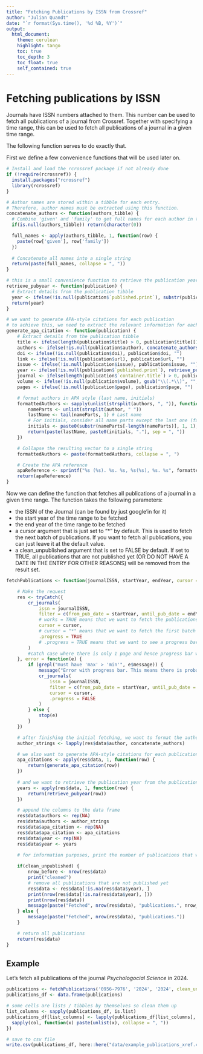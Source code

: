 ```yaml
---
title: "Fetching Publications by ISSN from Crossref"
author: "Julian Quandt"
date: "`r format(Sys.time(), '%d %B, %Y')`"
output: 
  html_document:
    theme: cerulean
    highlight: tango
    toc: true
    toc_depth: 3
    toc_float: true
    self_contained: true
---
```




# Fetching publications by ISSN

Journals have ISSN numbers attached to them. 
This number can be used to fetch all publications of a journal from Crossref.
Together with specifying a time range, this can be used to fetch all publications of a journal in a given time range.

The following function serves to do exactly that.

First we define a few convenience functions that will be used later on.

```r
# Install and load the rcrossref package if not already done
if (!require(rcrossref)) {
  install.packages("rcrossref")
  library(rcrossref)
}

# Author names are stored within a tibble for each entry.
# Therefore, author names must be extracted using this function.
concatenate_authors <- function(authors_tibble) {
  # Combine 'given' and 'family' to get full names for each author in the tibble
  if(is.null(authors_tibble)) return(character(0))

  full_names <- apply(authors_tibble, 1, function(row) {
    paste(row['given'], row['family'])
  })
  
  # Concatenate all names into a single string
  return(paste(full_names, collapse = ", "))
}

# this is a small convenience function to retrieve the publication year from a publication entry that is formatted (yyyy-mm-dd)
retrieve_pubyear <- function(publication) {
  # Extract details from the publication tibble
  year <- ifelse(!is.null(publication$`published.print`), substr(publication$`published.print`, 1, 4), "")
  return(year)
}

# we want to generate APA-style citations for each publication
# to achieve this, we need to extract the relevant information for each publication and format it accordingly
generate_apa_citation <- function(publication) {
    # Extract details from the publication tibble
    title <- ifelse(length(publication$title) > 0, publication$title[[1]], "")
    authors <- ifelse(!is.null(publication$author), concatenate_authors(publication$author), character(0))
    doi <- ifelse(!is.null(publication$doi), publication$doi, "")
    link <- ifelse(!is.null(publication$url), publication$url, "")
    issue <- ifelse(!is.null(publication$issue), publication$issue, "")
    year <- ifelse(!is.null(publication$`published.print`), retrieve_pubyear(publication), "")
    journal <- ifelse(length(publication$`container.title`) > 0, publication$`container.title`, "")
    volume <- ifelse(!is.null(publication$volume), gsub("\\(.*\\)", "", publication$volume), "")
    pages <- ifelse(!is.null(publication$page), publication$page, "")

    # format authors in APA style (last name, initials)
    formattedAuthors <- sapply(unlist(strsplit(authors, ", ")), function(author) {
        nameParts <- unlist(strsplit(author, " "))
        lastName <- tail(nameParts, 1) # Last name
        # For initials, consider all name parts except the last one (family name)
        initials <- paste0(substr(nameParts[-length(nameParts)], 1, 1), collapse = ".")
        return(paste(lastName, paste0(initials, "."), sep = ", "))
    })

    # Collapse the resulting vector to a single string
    formattedAuthors <- paste(formattedAuthors, collapse = ", ")

    # Create the APA reference
    apaReference <- sprintf("%s (%s). %s. %s, %s(%s), %s. %s", formattedAuthors, year, title, journal, volume, issue, pages, doi)
    return(apaReference)
}
```


Now we can define the function that fetches all publications of a journal in a given time range.
The function takes the following parameters:

* the ISSN of the Journal (can be found by just google'in for it)
* the start year of the time range to be fetched
* the end year of the time range to be fetched
* a cursor argument that is just set to "*" by default. This is used to fetch the next batch of publications. If you want to fetch all publications, you can just leave it at the default value.
* a clean_unpublished argument that is set to FALSE by default. If set to TRUE, all publications that are not published yet (OR DO NOT HAVE A DATE IN THE ENTRY FOR OTHER REASONS) will be removed from the result set.


```r
fetchPublications <- function(journalISSN, startYear, endYear, cursor = "*", clean_unpublished = FALSE) {

    # Make the request
    res <- tryCatch({
        cr_journals(
            issn = journalISSN,
            filter = c(from_pub_date = startYear, until_pub_date = endYear), works = TRUE,
            # works = TRUE means that we want to fetch the publications of the journal
            cursor = cursor, 
            # cursor = "*" means that we want to fetch the first batch of publications
            .progress = TRUE
            # .progress = TRUE means that we want to see a progress bar
        )
        #catch case where there is only 1 page and hence progress bar would throw error
    }, error = function(e) {
        if (grepl("must have 'max' > 'min'", e$message)) {
            message("Error with progress bar. This means there is probably only 1 page of results... retrying without progress bar...")
            cr_journals(
                issn = journalISSN,
                filter = c(from_pub_date = startYear, until_pub_date = endYear), works = TRUE,
                cursor = cursor, 
                .progress = FALSE
            )
        } else {
            stop(e)
        }
    })

    # after finishing the initial fetching, we want to format the authors as a single string (they are stored in data-sets within each publication entry by default)
    author_strings <- lapply(res$data$author, concatenate_authors)

    # we also want to generate APA-style citations for each publication
    apa_citations <- apply(res$data, 1, function(row) {
        return(generate_apa_citation(row))
    })
    
    # and we want to retrieve the publication year from the publication entry
    years <- apply(res$data, 1, function(row) {
        return(retrieve_pubyear(row))
    })

    # append the columns to the data frame
    res$data$authors <- rep(NA)
    res$data$authors <- author_strings
    res$data$apa_citation <- rep(NA)
    res$data$apa_citation <- apa_citations
    res$data$year <- rep(NA)
    res$data$year <- years

    # for information purposes, print the number of publications that were fetched
    
    if(clean_unpublished) {
        nrow_before <- nrow(res$data)
        print("cleaned")
        # remove all publications that are not published yet
        res$data <- res$data[!is.na(res$data$year), ]
        print(nrow(res$data[!is.na(res$data$year), ]))
        print(nrow(res$data))
        message(paste("Fetched", nrow(res$data), "publications.", nrow_before - nrow(res$data), "were deleted due to not being published yet."))
    } else {
        message(paste("Fetched", nrow(res$data), "publications."))
    }

    # return all publications
    return(res$data)
}
```


## Example

Let's fetch all publications of the journal *Psychologocial Science* in 2024.

```r
publications <- fetchPublications('0956-7976', '2024', '2024', clean_unpublished = FALSE)
publications_df <- data.frame(publications)

# some cells are lists / tibbles by themselves so clean them up
list_columns <- sapply(publications_df, is.list)
publications_df[list_columns] <- lapply(publications_df[list_columns], function(col) {
  sapply(col, function(x) paste(unlist(x), collapse = ", "))
})

# save to csv file
write.csv(publications_df, here::here("data/example_publications_xref.csv"))
```


